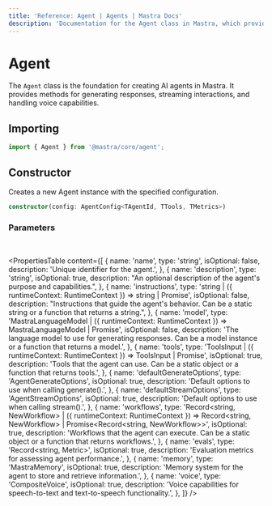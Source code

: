 ```yaml
---
title: 'Reference: Agent | Agents | Mastra Docs'
description: 'Documentation for the Agent class in Mastra, which provides the foundation for creating AI agents with various capabilities.'
---
```


# Agent

The `Agent` class is the foundation for creating AI agents in Mastra. It provides methods for generating responses, streaming interactions, and handling voice capabilities.

## Importing

```typescript
import { Agent } from '@mastra/core/agent';
```

## Constructor

Creates a new Agent instance with the specified configuration.

```typescript
constructor(config: AgentConfig<TAgentId, TTools, TMetrics>)
```

### Parameters

<br />

<PropertiesTable
  content={[
    {
      name: 'name',
      type: 'string',
      isOptional: false,
      description: 'Unique identifier for the agent.',
    },
    {
      name: 'description',
      type: 'string',
      isOptional: true,
      description: "An optional description of the agent\'s purpose and capabilities.",
    },
    {
      name: 'instructions',
      type: 'string | ({ runtimeContext: RuntimeContext }) => string | Promise<string>',
      isOptional: false,
      description:
        "Instructions that guide the agent's behavior. Can be a static string or a function that returns a string.",
    },
    {
      name: 'model',
      type: 'MastraLanguageModel | ({ runtimeContext: RuntimeContext }) => MastraLanguageModel | Promise<MastraLanguageModel>',
      isOptional: false,
      description:
        'The language model to use for generating responses. Can be a model instance or a function that returns a model.',
    },
    {
      name: 'tools',
      type: 'ToolsInput | ({ runtimeContext: RuntimeContext }) => ToolsInput | Promise<ToolsInput>',
      isOptional: true,
      description: 'Tools that the agent can use. Can be a static object or a function that returns tools.',
    },
    {
      name: 'defaultGenerateOptions',
      type: 'AgentGenerateOptions',
      isOptional: true,
      description: 'Default options to use when calling generate().',
    },
    {
      name: 'defaultStreamOptions',
      type: 'AgentStreamOptions',
      isOptional: true,
      description: 'Default options to use when calling stream().',
    },
    {
      name: 'workflows',
      type: 'Record<string, NewWorkflow> | ({ runtimeContext: RuntimeContext }) => Record<string, NewWorkflow> | Promise<Record<string, NewWorkflow>>',
      isOptional: true,
      description: 'Workflows that the agent can execute. Can be a static object or a function that returns workflows.',
    },
    {
      name: 'evals',
      type: 'Record<string, Metric>',
      isOptional: true,
      description: 'Evaluation metrics for assessing agent performance.',
    },
    {
      name: 'memory',
      type: 'MastraMemory',
      isOptional: true,
      description: 'Memory system for the agent to store and retrieve information.',
    },
    {
      name: 'voice',
      type: 'CompositeVoice',
      isOptional: true,
      description: 'Voice capabilities for speech-to-text and text-to-speech functionality.',
    },
  ]}
/>
